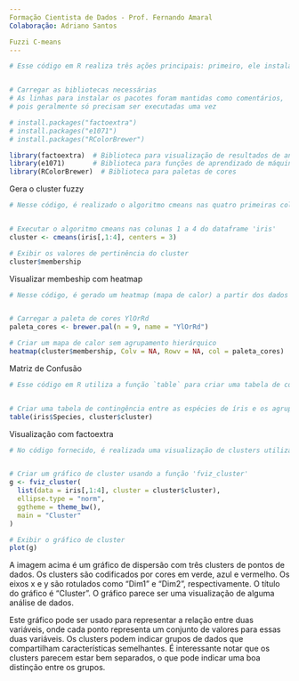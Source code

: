 ---
Formação Cientista de Dados - Prof. Fernando Amaral
Colaboração: Adriano Santos

Fuzzi C-means
---

```{r}
# Esse código em R realiza três ações principais: primeiro, ele instala os pacotes "factoextra", "e1071" e "RColorBrewer" (caso ainda não estejam instalados). Em seguida, ele carrega esses pacotes com a função "library". Esses pacotes são úteis para realizar análises e visualizações de dados, especialmente em tarefas de análise de dados e mineração de dados. O pacote "factoextra" é comumente usado para visualização de resultados de análises de fatores e clusters, "e1071" oferece funções para suporte a máquinas de vetores de suporte (SVM), enquanto "RColorBrewer" ajuda na escolha de paletas de cores para gráficos. Essas etapas são essenciais para utilizar as funções desses pacotes em seu código R.


# Carregar as bibliotecas necessárias
# As linhas para instalar os pacotes foram mantidas como comentários,
# pois geralmente só precisam ser executadas uma vez

# install.packages("factoextra")
# install.packages("e1071")
# install.packages("RColorBrewer")

library(factoextra)  # Biblioteca para visualização de resultados de análise de cluster
library(e1071)       # Biblioteca para funções de aprendizado de máquina
library(RColorBrewer)  # Biblioteca para paletas de cores

```

Gera o cluster fuzzy

```{r}
# Nesse código, é realizado o algoritmo cmeans nas quatro primeiras colunas do dataframe 'iris', buscando agrupar os dados em três clusters. Em seguida, são exibidos os valores de pertinência de cada amostra a esses clusters por meio da expressão 'cluster$membership'. Esse processo é útil para a análise de agrupamentos em conjuntos de dados, como o conjunto de dados 'iris', que contém informações sobre diferentes espécies de flores com base em características específicas.


# Executar o algoritmo cmeans nas colunas 1 a 4 do dataframe 'iris'
cluster <- cmeans(iris[,1:4], centers = 3)

# Exibir os valores de pertinência do cluster
cluster$membership

```

Visualizar membeship com heatmap

```{r}
# Nesse código, é gerado um heatmap (mapa de calor) a partir dos dados contidos na variável 'cluster$membership'. Os parâmetros 'Colv' e 'Rowv' são configurados como NA, indicando que não será aplicada a hierarquização de colunas e linhas. A paleta de cores 'YlOrRd' da biblioteca 'brewer.pal' com 9 cores é utilizada para representar os valores no mapa de calor. Em resumo, esse código cria uma visualização gráfica dos dados de cluster com uma escala de cores de amarelo a vermelho.


# Carregar a paleta de cores YlOrRd
paleta_cores <- brewer.pal(n = 9, name = "YlOrRd")

# Criar um mapa de calor sem agrupamento hierárquico
heatmap(cluster$membership, Colv = NA, Rowv = NA, col = paleta_cores)

```

Matriz de Confusão

```{r}
# Esse código em R utiliza a função `table` para criar uma tabela de contingência que mostra a frequência de ocorrência das espécies de flores do dataset Iris (iris$Species) em relação aos clusters gerados previamente (cluster$cluster). Basicamente, ele está contando quantas vezes cada espécie de flor aparece em cada cluster, fornecendo uma visão da distribuição das espécies nos grupos criados. É uma ferramenta útil para análises estatísticas e de agrupamento de dados.


# Criar uma tabela de contingência entre as espécies de íris e os agrupamentos do objeto 'cluster'
table(iris$Species, cluster$cluster)

```

Visualização com factoextra

```{r}
# No código fornecido, é realizada uma visualização de clusters utilizando a função `fviz_cluster` do pacote `factoextra` em R. Os dados de entrada são as quatro primeiras colunas do conjunto de dados Iris, e a atribuição de clusters é obtida a partir do objeto `cluster`. A função cria um gráfico de dispersão com elipses que representam a dispersão dos pontos em cada cluster, com uma aparência estilizada definida pelo tema `theme_bw()`. O título do gráfico é definido como "Cluster". Em seguida, o gráfico é plotado usando `plot(g)`. Esse código ajuda a visualizar como os dados estão agrupados em clusters com base nas quatro variáveis do conjunto de dados Iris.


# Criar um gráfico de cluster usando a função 'fviz_cluster'
g <- fviz_cluster(
  list(data = iris[,1:4], cluster = cluster$cluster), 
  ellipse.type = "norm", 
  ggtheme = theme_bw(), 
  main = "Cluster"
)

# Exibir o gráfico de cluster
plot(g)

```

  A imagem acima é um gráfico de dispersão com três clusters de pontos de dados. Os clusters são codificados por cores em verde, azul e vermelho. Os eixos x e y são rotulados como "Dim1" e "Dim2", respectivamente. O título do gráfico é "Cluster". O gráfico parece ser uma visualização de alguma análise de dados.

  Este gráfico pode ser usado para representar a relação entre duas variáveis, onde cada ponto representa um conjunto de valores para essas duas variáveis. Os clusters podem indicar grupos de dados que compartilham características semelhantes. É interessante notar que os clusters parecem estar bem separados, o que pode indicar uma boa distinção entre os grupos. 
  
  